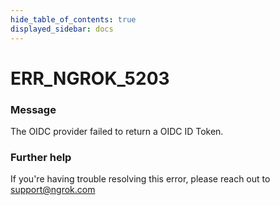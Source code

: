```yaml
---
hide_table_of_contents: true
displayed_sidebar: docs
---
```



# ERR_NGROK_5203

### Message

The OIDC provider failed to return a OIDC ID Token.

<ErrorDetails error="err_ngrok_5203" />

### Further help

If you're having trouble resolving this error, please reach out to [support@ngrok.com](mailto:support@ngrok.com?subject=Help%20with%20ERR_NGROK_5203)

